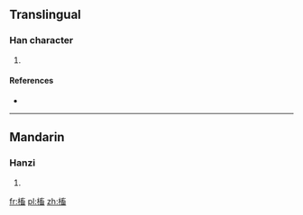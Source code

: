 ==Translingual==

===Han character===
{{Han char|rn=75|rad=木|as=10|sn=14|four=|canj=木卜女田 (DYVW)}}

# {{defn|Han|sort=木10}}

====References====
* {{Han ref|kx=0546.230|dkj=15332|hdz=21269.010|uh=69D2|ud=27090}}

----

==Mandarin==

===Hanzi===
{{cmn-hanzi|pin=[[xù]] ([[xu4]])|wg=hsü<sup>4</sup>}}

# {{defn|lang=cmn|sort=木10}}

[[fr:槒]]
[[pl:槒]]
[[zh:槒]]